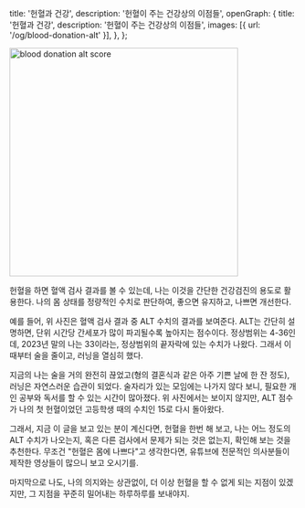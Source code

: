   title: '헌혈과 건강',
  description: '헌혈이 주는 건강상의 이점들',
  openGraph: {
    title: '헌혈과 건강',
    description: '헌혈이 주는 건강상의 이점들',
    images: [{ url: '/og/blood-donation-alt' }],
  },
};

<Image
  src="/images/blood-donation-alt/blood-donation-alt.jpeg"
  alt="blood donation alt score"
  width="400"
  height="400"
/>

헌혈을 하면 혈액 검사 결과를 볼 수 있는데, 나는 이것을 간단한 건강검진의 용도로 활용한다. 나의 몸 상태를 정량적인 수치로 판단하여, 좋으면 유지하고, 나쁘면 개선한다.

예를 들어, 위 사진은 혈액 검사 결과 중 ALT 수치의 결과를 보여준다. ALT는 간단히 설명하면, 단위 시간당 간세포가 많이 파괴될수록 높아지는 점수이다. 정상범위는 4-36인데, 2023년 말의 나는 33이라는, 정상범위의 끝자락에 있는 수치가 나왔다. 그래서 이때부터 술을 줄이고, 러닝을 열심히 했다.

지금의 나는 술을 거의 완전히 끊었고(형의 결혼식과 같은 아주 기쁜 날에 한 잔 정도), 러닝은 자연스러운 습관이 되었다. 술자리가 있는 모임에는 나가지 않다 보니, 필요한 개인 공부와 독서를 할 수 있는 시간이 많아졌다. 위 사진에서는 보이지 않지만, ALT 점수가 나의 첫 헌혈이었던 고등학생 때의 수치인 15로 다시 돌아왔다.

그래서, 지금 이 글을 보고 있는 분이 계신다면, 헌혈을 한번 해 보고, 나는 어느 정도의 ALT 수치가 나오는지, 혹은 다른 검사에서 문제가 되는 것은 없는지, 확인해 보는 것을 추천한다. 무조건 "헌혈은 몸에 나쁘다"고 생각한다면, 유튜브에 전문적인 의사분들이 제작한 영상들이 많으니 보고 오시기를.

마지막으로 나도, 나의 의지와는 상관없이, 더 이상 헌혈을 할 수 없게 되는 지점이 있겠지만, 그 지점을 꾸준히 밀어내는 하루하루를 보내야지.
